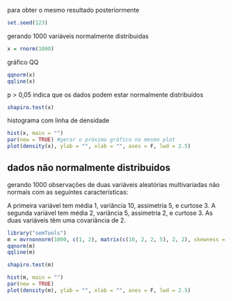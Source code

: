 para obter o mesmo resultado posteriormente
```{r}
set.seed(123)
```
gerando 1000 variáveis normalmente distribuidas
```{r}
x = rnorm(1000)
```
gráfico QQ
```{r}
qqnorm(x)
qqline(x)
```
p > 0,05 indica que os dados podem estar normalmente distribuídos 
```{r}
shapiro.test(x)
```
histograma com linha de densidade
```{r}
hist(x, main = "")
par(new = TRUE) #gerar o próximo gráfico no mesmo plot
plot(density(x), ylab = "", xlab = "", axes = F, lwd = 2.5)
```

## dados não normalmente distribuidos

gerando 1000 observações de duas variáveis aleatórias multivariadas não normais com as seguintes características:

A primeira variável tem média 1, variância 10, assimetria 5, e curtose 3.
A segunda variável tem média 2, variância 5, assimetria 2, e curtose 3.
As duas variáveis têm uma covariância de 2.
```{r}
library("semTools")
m = mvrnonnorm(1000, c(1, 2), matrix(c(10, 2, 2, 5), 2, 2), skewness = c(5, 2), kurtosis = c(3, 3))
qqnorm(m)
qqline(m)
```
```{r}
shapiro.test(m)
```
```{r}
hist(m, main = "")
par(new = TRUE) 
plot(density(m), ylab = "", xlab = "", axes = F, lwd = 2.5)
```